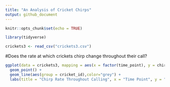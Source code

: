```yaml
---
title: "An Analysis of Cricket Chirps"
output: github_document
---
```


```r
knitr::opts_chunk$set(echo = TRUE)
```


```r
library(tidyverse)

crickets3 <- read_csv("crickets3.csv")
```

#Does the rate at which crickets chirp change throughout their call?

```r

ggplot(data = crickets3, mapping = aes(x = factor(time_point), y = chirp_rate, color = factor(cricket_id))) +
  geom_point() +
  geom_line(aes(group = cricket_id),color="grey") +
  labs(title = "Chirp Rate Throughout Calling", x = "Time Point", y = "Chirp Rate (s)", color = "Cricket ID")

```



